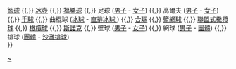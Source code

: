 {{Navbox
| name  = 世界運動排名
| title = 世界運動排名
| list1 = [[國際棒球總會世界排名|棒球]] {{,}} [[國際籃球聯合會世界排名|籃球]] {{,}} [[世界冰壺排名|冰壺]] {{,}}  [[世界福樂球排名|福樂球]] {{,}} 足球 ([[國際足總世界排名|男子]] - [[國際足總女子世界排名|女子]]) {{,}} 高爾夫 ([[官方世界排名|男子]] - [[世界女子高爾夫排名|女子]]) {{,}} [[國際手總男子世界排名|手球]] {{,}}  曲棍球 ([[國際冰總世界排名|冰球]] - [[國際冰總直排冰球 世界排名|直排冰球 ]]) {{,}} [[世界合球排名|合球]] {{,}} [[世界籃網球排名|籃網球]] {{,}} [[世界聯盟式橄欖球排名|聯盟式橄欖球]] {{,}} [[世界橄欖球排名|橄欖球]] {{,}} [[斯諾克職業選手世界排名|斯諾克]] {{,}} 壁球 ([[官方男子壁球世界排名|男子]] - [[官方女子壁球世界排名|女子]]) {{,}} 網球 ([[ATP排名|男子]] - [[ITF 排名|團體]]) {{,}} 排球 ([[國際排球總會世界排名|團體]] - [[國際排球總會沙灘排球世界排名|沙灘排球]])<br>
}}<noinclude>[[Category:Sports world rankings|~]]</noinclude>